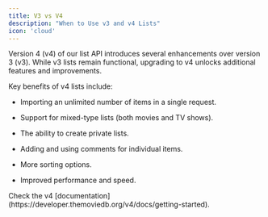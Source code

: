 ```yaml
---
title: V3 vs V4
description: "When to Use v3 and v4 Lists"
icon: 'cloud'
---
```


Version 4 (v4) of our list API introduces several enhancements over version 3 (v3). While v3 lists remain functional, upgrading to v4 unlocks additional features and improvements.

Key benefits of v4 lists include:

- Importing an unlimited number of items in a single request.

- Support for mixed-type lists (both movies and TV shows).

- The ability to create private lists.

- Adding and using comments for individual items.

- More sorting options.

- Improved performance and speed.

<Note>
Check the v4 [documentation](https://developer.themoviedb.org/v4/docs/getting-started).
</Note>
